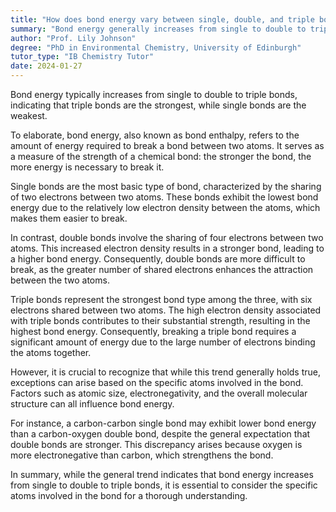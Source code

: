 ```yaml
---
title: "How does bond energy vary between single, double, and triple bonds?"
summary: "Bond energy generally increases from single to double to triple bonds, meaning triple bonds are the strongest and single bonds are the weakest."
author: "Prof. Lily Johnson"
degree: "PhD in Environmental Chemistry, University of Edinburgh"
tutor_type: "IB Chemistry Tutor"
date: 2024-01-27
---
```


Bond energy typically increases from single to double to triple bonds, indicating that triple bonds are the strongest, while single bonds are the weakest.

To elaborate, bond energy, also known as bond enthalpy, refers to the amount of energy required to break a bond between two atoms. It serves as a measure of the strength of a chemical bond: the stronger the bond, the more energy is necessary to break it.

Single bonds are the most basic type of bond, characterized by the sharing of two electrons between two atoms. These bonds exhibit the lowest bond energy due to the relatively low electron density between the atoms, which makes them easier to break.

In contrast, double bonds involve the sharing of four electrons between two atoms. This increased electron density results in a stronger bond, leading to a higher bond energy. Consequently, double bonds are more difficult to break, as the greater number of shared electrons enhances the attraction between the two atoms.

Triple bonds represent the strongest bond type among the three, with six electrons shared between two atoms. The high electron density associated with triple bonds contributes to their substantial strength, resulting in the highest bond energy. Consequently, breaking a triple bond requires a significant amount of energy due to the large number of electrons binding the atoms together.

However, it is crucial to recognize that while this trend generally holds true, exceptions can arise based on the specific atoms involved in the bond. Factors such as atomic size, electronegativity, and the overall molecular structure can all influence bond energy.

For instance, a carbon-carbon single bond may exhibit lower bond energy than a carbon-oxygen double bond, despite the general expectation that double bonds are stronger. This discrepancy arises because oxygen is more electronegative than carbon, which strengthens the bond.

In summary, while the general trend indicates that bond energy increases from single to double to triple bonds, it is essential to consider the specific atoms involved in the bond for a thorough understanding.
    
